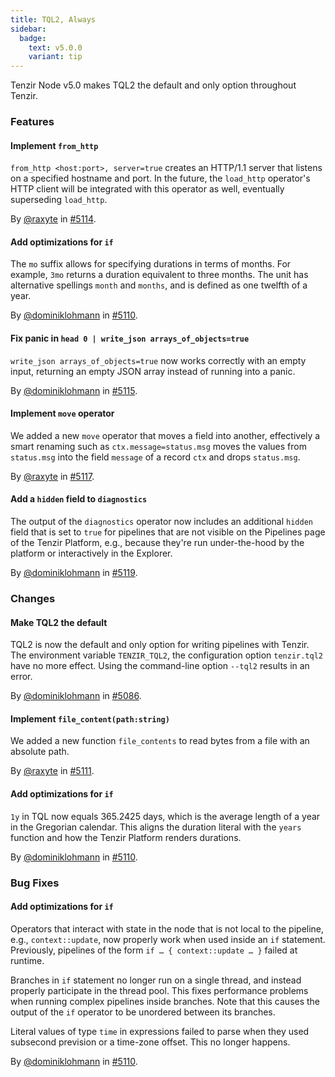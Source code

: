 ```yaml
---
title: TQL2, Always
sidebar:
  badge:
    text: v5.0.0
    variant: tip
---
```


Tenzir Node v5.0 makes TQL2 the default and only option throughout Tenzir.

### Features

#### Implement `from_http`

`from_http <host:port>, server=true` creates an HTTP/1.1 server that listens on
a specified hostname and port. In the future, the `load_http` operator's HTTP
client will be integrated with this operator as well, eventually superseding
`load_http`.

By [@raxyte](https://github.com/raxyte) in [#5114](https://github.com/tenzir/tenzir/pull/5114).

#### Add optimizations for `if`

The `mo` suffix allows for specifying durations in terms of months. For example,
`3mo` returns a duration equivalent to three months. The unit has alternative
spellings `month` and `months`, and is defined as one twelfth of a year.

By [@dominiklohmann](https://github.com/dominiklohmann) in [#5110](https://github.com/tenzir/tenzir/pull/5110).

#### Fix panic in `head 0 | write_json arrays_of_objects=true`

`write_json arrays_of_objects=true` now works correctly with an empty input,
returning an empty JSON array instead of running into a panic.

By [@dominiklohmann](https://github.com/dominiklohmann) in [#5115](https://github.com/tenzir/tenzir/pull/5115).

#### Implement `move` operator

We added a new `move` operator that moves a field into another, effectively a
smart renaming such as `ctx.message=status.msg` moves the values from
`status.msg` into the field `message` of a record `ctx` and drops `status.msg`.

By [@raxyte](https://github.com/raxyte) in [#5117](https://github.com/tenzir/tenzir/pull/5117).

#### Add a `hidden` field to `diagnostics`

The output of the `diagnostics` operator now includes an additional `hidden`
field that is set to `true` for pipelines that are not visible on the Pipelines
page of the Tenzir Platform, e.g., because they're run under-the-hood by the
platform or interactively in the Explorer.

By [@dominiklohmann](https://github.com/dominiklohmann) in [#5119](https://github.com/tenzir/tenzir/pull/5119).

### Changes

#### Make TQL2 the default

TQL2 is now the default and only option for writing pipelines with Tenzir. The
environment variable `TENZIR_TQL2`, the configuration option `tenzir.tql2` have
no more effect. Using the command-line option `--tql2` results in an error.

By [@dominiklohmann](https://github.com/dominiklohmann) in [#5086](https://github.com/tenzir/tenzir/pull/5086).

#### Implement `file_content(path:string)`

We added a new function `file_contents` to read bytes from a file with an
absolute path.

By [@raxyte](https://github.com/raxyte) in [#5111](https://github.com/tenzir/tenzir/pull/5111).

#### Add optimizations for `if`

`1y` in TQL now equals 365.2425 days, which is the average length of a year in
the Gregorian calendar. This aligns the duration literal with the `years`
function and how the Tenzir Platform renders durations.

By [@dominiklohmann](https://github.com/dominiklohmann) in [#5110](https://github.com/tenzir/tenzir/pull/5110).

### Bug Fixes

#### Add optimizations for `if`

Operators that interact with state in the node that is not local to the
pipeline, e.g., `context::update`, now properly work when used inside an `if`
statement. Previously, pipelines of the form `if … { context::update … }` failed
at runtime.

Branches in `if` statement no longer run on a single thread, and instead
properly participate in the thread pool. This fixes performance problems when
running complex pipelines inside branches. Note that this causes the output of
the `if` operator to be unordered between its branches.

Literal values of type `time` in expressions failed to parse when they used
subsecond prevision or a time-zone offset. This no longer happens.

By [@dominiklohmann](https://github.com/dominiklohmann) in [#5110](https://github.com/tenzir/tenzir/pull/5110).
